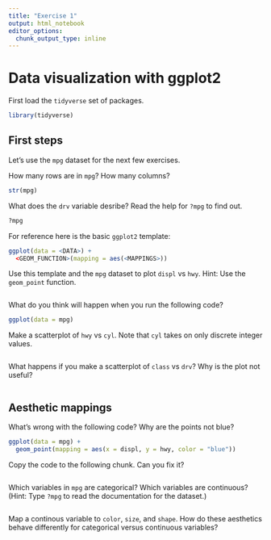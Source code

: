 ```yaml
---
title: "Exercise 1"
output: html_notebook
editor_options: 
  chunk_output_type: inline
---
```


# Data visualization with ggplot2

First load the `tidyverse` set of packages.

```r
library(tidyverse)
```

## First steps

Let's use the `mpg` dataset for the next few exercises.

How many rows are in `mpg`? How many columns?

```r
str(mpg)
```

What does the `drv` variable desribe? Read the help for `?mpg` to find out.

```r
?mpg
```

For reference here is the basic `ggplot2` template:

```r
ggplot(data = <DATA>) + 
  <GEOM_FUNCTION>(mapping = aes(<MAPPINGS>))
```

Use this template and the `mpg` dataset to plot `displ` vs `hwy`. Hint: Use the `geom_point` function.

```r

```

What do you think will happen when you run the following code?

```r
ggplot(data = mpg)
```

Make a scatterplot of `hwy` vs `cyl`. Note that `cyl` takes on only discrete integer values.

```r

```

What happens if you make a scatterplot of `class` vs `drv`? Why is the plot not useful?

```r

```

## Aesthetic mappings

What's wrong with the following code? Why are the points not blue?

```r
ggplot(data = mpg) +
  geom_point(mapping = aes(x = displ, y = hwy, color = "blue"))
```

Copy the code to the following chunk. Can you fix it?

```r

```

Which variables in `mpg` are categorical? Which variables are continuous? (Hint: Type `?mpg` to read the documentation for the dataset.)

```r

```

Map a continous variable to `color`, `size`, and `shape`. How do these aesthetics behave differently for categorical versus continuous variables?

```r

```
